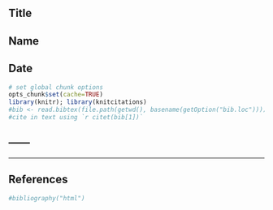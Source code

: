 ## Title
## Name
## Date
```r
# set global chunk options
opts_chunk$set(cache=TRUE)
library(knitr); library(knitcitations)
#bib <- read.bibtex(file.path(getwd(), basename(getOption("bib.loc"))))
#cite in text using `r citet(bib[1])`
```
------
------
------
## References
```r
#bibliography("html") 
```